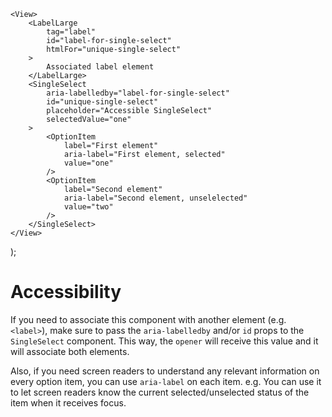 

<Meta of={SingleSelectAccessibilityStories} />

    <View>
        <LabelLarge
            tag="label"
            id="label-for-single-select"
            htmlFor="unique-single-select"
        >
            Associated label element
        </LabelLarge>
        <SingleSelect
            aria-labelledby="label-for-single-select"
            id="unique-single-select"
            placeholder="Accessible SingleSelect"
            selectedValue="one"
        >
            <OptionItem
                label="First element"
                aria-label="First element, selected"
                value="one"
            />
            <OptionItem
                label="Second element"
                aria-label="Second element, unselelected"
                value="two"
            />
        </SingleSelect>
    </View>
);

# Accessibility

If you need to associate this component with another element (e.g. `<label>`),
make sure to pass the `aria-labelledby` and/or `id` props to the `SingleSelect` component.
This way, the `opener` will receive this value and it will associate both
elements.

Also, if you need screen readers to understand any relevant information on every
option item, you can use `aria-label` on each item. e.g. You can use it to let
screen readers know the current selected/unselected status of the item when it
receives focus.

<Canvas>
  <Story of={SingleSelectAccessibilityStories.UsingAriaAttributes} />
</Canvas>
